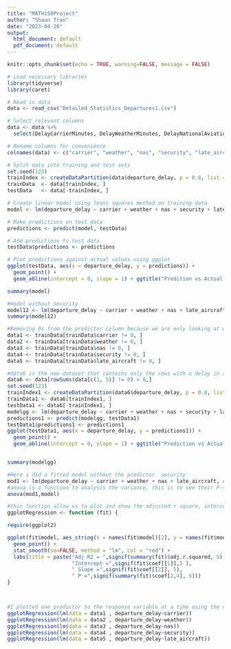 ---
title: "MATH150Project"
author: "Shaun Tran"
date: "2023-04-26"
output:
  html_document: default
  pdf_document: default
---

```{r setup, include=FALSE}
knitr::opts_chunk$set(echo = TRUE, warning=FALSE, message = FALSE)
```


```{r}
# Load necessary libraries
library(tidyverse)
library(caret)

# Read in data
data <- read_csv("Detailed_Statistics_Departures1.csv")

# Select relevant columns
data <- data %>%
  select(DelayCarrierMinutes, DelayWeatherMinutes, DelayNationalAviationSystemMinutes, DelaySecurityMinutes, DelayLateAircraftArrivalMinutes, DestinationAirport, DeparturedelayMinutes)

# Rename columns for convenience
colnames(data) <- c("carrier", "weather", "nas", "security", "late_aircraft", "destination", "departure_delay")


```

```{r}
# Split data into training and test sets
set.seed(123)
trainIndex <- createDataPartition(data$departure_delay, p = 0.8, list = FALSE)
trainData  <- data[trainIndex, ]
testData   <- data[-trainIndex, ]
```

```{r}
# Create linear model using least squares method on training data
model <- lm(departure_delay ~ carrier + weather + nas + security + late_aircraft, data = trainData)

# Make predictions on test data
predictions <- predict(model, testData)

# Add predictions to test data
testData$predictions <- predictions

# Plot predictions against actual values using ggplot
ggplot(testData, aes(x = departure_delay, y = predictions)) +
  geom_point() +
  geom_abline(intercept = 0, slope = 1) + ggtitle("Predition vs Actual Departure Time")

summary(model)
```

```{r}
#model without security
model12 <- lm(departure_delay ~ carrier + weather + nas + late_aircraft, data = trainData)
summary(model12)
```

```{r}
#Removing 0s from the predictor column because we are only looking at when there is a delay in the factors.
data1 <- trainData[trainData$carrier != 0, ] 
data2 <- trainData[trainData$weather != 0, ]
data3 <- trainData[trainData$nas != 0, ]
data4 <- trainData[trainData$security != 0, ]
data5 <- trainData[trainData$late_aircraft != 0, ]
```

```{r}
#data6 is the new dataset that contains only the rows with a delay in at least one predictor
data6 <- data[rowSums(data[c(1, 5)] != 0) > 0,]
set.seed(123)
trainIndex1 <- createDataPartition(data6$departure_delay, p = 0.8, list = FALSE)
trainData1 <- data6[trainIndex1, ]
testData1 <- data6[-trainIndex1, ]
modelgg <- lm(departure_delay ~ carrier + weather + nas + security + late_aircraft, data = trainData1)
predictions1 <- predict(modelgg, testData1)
testData1$predictions1 <- predictions1
ggplot(testData1, aes(x = departure_delay, y = predictions1)) +
  geom_point() +
  geom_abline(intercept = 0, slope = 1) + ggtitle("Prediction vs Actual Departure Time with New Dataset")


summary(modelgg)
```


```{r}
#Here i did a fitted model without the predictor  security 
mod1 <- lm(departure_delay ~ carrier + weather + nas + late_aircraft, data = trainData)
#anova is a function to analysis the variance, this is to see their F-statistic and P value. 
anova(mod1,model)
```



```{r}
#this function allow us to plot and show the adjusted r square, intercept, slope and p value
ggplotRegression <- function (fit) {

require(ggplot2)

ggplot(fit$model, aes_string(x = names(fit$model)[2], y = names(fit$model)[1])) + 
  geom_point() +
  stat_smooth(se=FALSE, method = "lm", col = "red") +
  labs(title = paste("Adj R2 = ",signif(summary(fit)$adj.r.squared, 5),
                     "Intercept =",signif(fit$coef[[1]],5 ),
                     " Slope =",signif(fit$coef[[2]], 5),
                     " P =",signif(summary(fit)$coef[2,4], 5)))
}



#I plotted one predictor to the response variable at a time using the dataset that i cleaned.
ggplotRegression(lm(data = data1 , departure_delay~carrier))
ggplotRegression(lm(data = data2 , departure_delay~weather))
ggplotRegression(lm(data = data3 , departure_delay~nas))
ggplotRegression(lm(data = data4 , departure_delay~security))
ggplotRegression(lm(data = data5 , departure_delay~late_aircraft))
```


